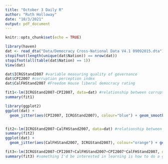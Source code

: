 ```yaml
---
title: "October 3 Daily R"
author: "Ruth Holloway"
date: "10/3/2021"
output: pdf_document
---
```


```r
knitr::opts_chunk$set(echo = TRUE)
```

```r
library(haven)
dat <- read_dta("Data/Democracy Cross-National Data V4.1 09092015.dta")
stopifnot(length(unique(dat$Nation)) == nrow(dat))
stopifnot(all(table(dat$Nation) == 1))
View(dat)

dat$ICRGStand2007 #variable measuring quality of governance
dat$CPI2007 #corruption perception index
dat$CalFHStand2007 #Freedom House liberal democracy rating

fit1<-lm(ICRGStand2007~CPI2007, data=dat) #relationship between corruption perception and quality of governance
summary(fit1)

library(ggplot2)
ggplot(dat) + 
  geom_jitter(aes(CPI2007, ICRGStand2007), colour="blue") + geom_smooth(aes(CPI2007, ICRGStand2007), colour="magenta", method=lm, se=FALSE)


fit2<-lm(ICRGStand2007~CalFHStand2007, data=dat) #relationship between liberal democracy and quality of governance
summary(fit2)
ggplot(dat) + 
  geom_jitter(aes(CalFHStand2007, ICRGStand2007), colour="orange") + geom_smooth(aes(CalFHStand2007, ICRGStand2007), colour="purple", method=lm, se=FALSE)

fit3<-lm(ICRGStand2007~CPI2007+CalFHStand2007+CPI2007*CalFHStand2007, data=dat) #model including all variables of interest
summary(fit3) #something I'd be interested in learning is how to do a ggplot for different explanatory variables/how to standardize scales so that the variables are comparable
```

